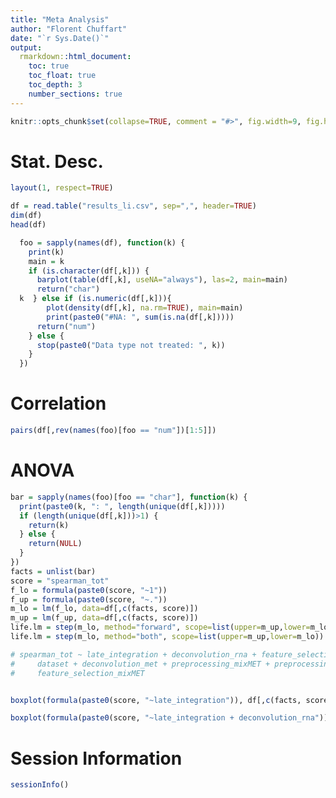 ```yaml
---
title: "Meta Analysis"
author: "Florent Chuffart"
date: "`r Sys.Date()`"
output: 
  rmarkdown::html_document:
    toc: true
    toc_float: true
    toc_depth: 3
    number_sections: true
---
```



```r
knitr::opts_chunk$set(collapse=TRUE, comment = "#>", fig.width=9, fig.height=6, eval=TRUE, echo=TRUE, results="verbatim")
```

# Stat. Desc.

```r
layout(1, respect=TRUE)

df = read.table("results_li.csv", sep=",", header=TRUE) 
dim(df)
head(df)

  foo = sapply(names(df), function(k) {
    print(k)
    main = k
    if (is.character(df[,k])) {
      barplot(table(df[,k], useNA="always"), las=2, main=main)
      return("char")
  k  } else if (is.numeric(df[,k])){
        plot(density(df[,k], na.rm=TRUE), main=main)
        print(paste0("#NA: ", sum(is.na(df[,k]))))
      return("num")
    } else {
      stop(paste0("Data type not treated: ", k))
    }
  })

```

# Correlation

```r
pairs(df[,rev(names(foo)[foo == "num"])[1:5]])
```

# ANOVA

```r
bar = sapply(names(foo)[foo == "char"], function(k) {
  print(paste0(k, ": ", length(unique(df[,k]))))
  if (length(unique(df[,k]))>1) {
    return(k) 
  } else {
    return(NULL)
  }
})
facts = unlist(bar)
score = "spearman_tot"
f_lo = formula(paste0(score, "~1"))
f_up = formula(paste0(score, "~."))
m_lo = lm(f_lo, data=df[,c(facts, score)])
m_up = lm(f_up, data=df[,c(facts, score)])
life.lm = step(m_lo, method="forward", scope=list(upper=m_up,lower=m_lo))
life.lm = step(m_lo, method="both", scope=list(upper=m_up,lower=m_lo))

# spearman_tot ~ late_integration + deconvolution_rna + feature_selection_mixRNA + 
#     dataset + deconvolution_met + preprocessing_mixMET + preprocessing_mixRNA + 
#     feature_selection_mixMET


boxplot(formula(paste0(score, "~late_integration")), df[,c(facts, score)])

boxplot(formula(paste0(score, "~late_integration + deconvolution_rna")), df[,c(facts, score)], las=2)

```

# Session Information

```r
sessionInfo()
```

